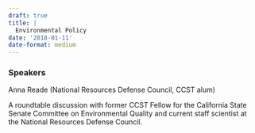 ```yaml
---
draft: true 
title: |
  Environmental Policy
date: '2018-01-11'
date-format: medium 
---
```



### Speakers  
Anna Reade (National Resources Defense Council, CCST alum)

A roundtable discussion with former CCST Fellow for the California State Senate Committee on Environmental Quality and current staff scientist at the National Resources Defense Council.


